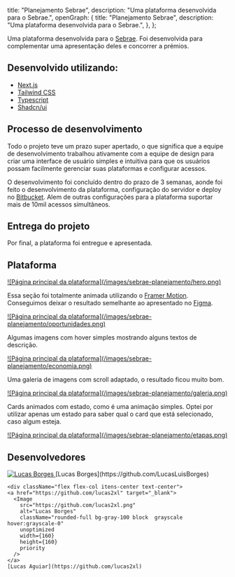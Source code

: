 
  title: "Planejamento Sebrae",
  description: "Uma plataforma desenvolvida para o Sebrae.",
  openGraph: {
    title: "Planejamento Sebrae",
    description: "Uma plataforma desenvolvida para o Sebrae.",
  },
};

Uma plataforma desenvolvida para o [Sebrae](https://planejamento.sebrae-sc.com.br/). Foi desenvolvida para complementar uma apresentação deles e concorrer a prémios.

## Desenvolvido utilizando:

- [Next.js](https://nextjs.org/)
- [Tailwind CSS](https://tailwindcss.com/)
- [Typescript](https://www.typescriptlang.org/)
- [Shadcn/ui](https://ui.shadcn.com/)

## Processo de desenvolvimento

Todo o projeto teve um prazo super apertado, o que significa que a equipe de desenvolvimento trabalhou ativamente com a equipe de design para criar uma interface de usuário simples e intuitiva para que os usuários possam facilmente gerenciar suas plataformas e configurar acessos.

O desenvolvimento foi concluído dentro do prazo de 3 semanas, aonde foi feito o desenvolvimento da plataforma, configuração do servidor e deploy no [Bitbucket](https://bitbucket.org/). Alem de outras configurações para a plataforma suportar mais de 10mil acessos simultâneos.

## Entrega do projeto

Por final, a plataforma foi entregue e apresentada.

## Plataforma

<a href="https://planejamento.sebrae-sc.com.br/" target="_blank">
  ![Página principal da plataforma](/images/sebrae-planejamento/hero.png)
</a>

Essa seção foi totalmente animada utilizando o [Framer Motion](https://www.framer.com/motion/). Conseguimos deixar o resultado semelhante ao apresentado no [Figma](https://www.figma.com/).

<a href="https://planejamento.sebrae-sc.com.br/" target="_blank">
  ![Página principal da
  plataforma](/images/sebrae-planejamento/oportunidades.png)
</a>

Algumas imagens com hover simples mostrando alguns textos de descrição.

<a href="https://planejamento.sebrae-sc.com.br/" target="_blank">
  ![Página principal da plataforma](/images/sebrae-planejamento/economia.png)
</a>

Uma galeria de imagens com scroll adaptado, o resultado ficou muito bom.

<a href="https://planejamento.sebrae-sc.com.br/" target="_blank">
  ![Página principal da plataforma](/images/sebrae-planejamento/galeria.png)
</a>

Cards animados com estado, como é uma animação simples. Optei por utilizar apenas um estado para saber qual o card que está selecionado, caso algum esteja.

<a href="https://planejamento.sebrae-sc.com.br/" target="_blank">
  ![Página principal da plataforma](/images/sebrae-planejamento/etapas.png)
</a>

## Desenvolvedores

<div className="flex itens-center gap-2">
  <div className="flex flex-col itens-center text-center">
    <a href="https://github.com/LucasLuisBorges" target="_blank">
      <Image
        src="https://github.com/LucasLuisBorges.png"
        alt="Lucas Borges"
        className="rounded-full bg-gray-100 block  grayscale hover:grayscale-0"
        unoptimized
        width={160}
        height={160}
        priority
      />
    </a>
    [Lucas Borges](https://github.com/LucasLuisBorges)
  </div>

    <div className="flex flex-col itens-center text-center">
    <a href="https://github.com/lucas2xl" target="_blank">
      <Image
        src="https://github.com/lucas2xl.png"
        alt="Lucas Borges"
        className="rounded-full bg-gray-100 block  grayscale hover:grayscale-0"
        unoptimized
        width={160}
        height={160}
        priority
      />
    </a>
    [Lucas Aguiar](https://github.com/lucas2xl)

  </div>
</div>
